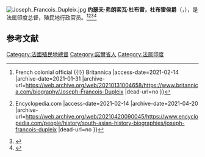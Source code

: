{{Expand language|1=en|time=2022-03-02T12:52:23+00:00}}
[[File:Joseph_Francois_Dupleix.jpg|thumb]]
'''约瑟夫·弗朗索瓦·杜布雷，杜布雷侯爵'''（{{lang-fr|'''Joseph François Dupleix，Marquis Dupleix'''}}，{{bd|1697年|1月23日|1763年|11月10日|catidx=J}}），是法属印度总督，殖民地行政官员。<ref>{{Cite web |url=https://www.britannica.com/biography/Joseph-Francois-Dupleix |title=Joseph-François Dupleix {{!}} French colonial official {{!}} Britannica |access-date=2021-02-14 |archive-date=2021-01-31 |archive-url=https://web.archive.org/web/20210131004658/https://www.britannica.com/biography/Joseph-Francois-Dupleix |dead-url=no }}</ref><ref>{{Cite web |url=https://www.encyclopedia.com/people/history/south-asian-history-biographies/joseph-francois-dupleix |title=Joseph Francois Dupleix {{!}} Encyclopedia.com |access-date=2021-02-14 |archive-date=2021-04-20 |archive-url=https://web.archive.org/web/20210420090045/https://www.encyclopedia.com/people/history/south-asian-history-biographies/joseph-francois-dupleix |dead-url=no }}</ref><ref>{{Cite web |url=https://biography.yourdictionary.com/marquis-dupleix |title=Marquis Dupleix - Biography |access-date=2021-02-14 |archive-date=2017-09-16 |archive-url=https://web.archive.org/web/20170916133115/http://biography.yourdictionary.com/marquis-dupleix |dead-url=no }}</ref><ref>{{Cite web |url=https://www.infoplease.com/encyclopedia/people/history/south-asian/dupleix-joseph-francois |title=Joseph Francois Dupleix - Encyclopedia - Theodora.com |access-date=2021-02-14 |archive-date=2022-02-05 |archive-url=https://web.archive.org/web/20220205024837/https://www.infoplease.com/encyclopedia/people/history/south-asian/dupleix-joseph-francois |dead-url=no }}</ref>

== 参考文献 ==
{{Reflist}}

[[Category:法國殖民地總督|Category:法國殖民地總督]]
[[Category:諾爾省人|Category:諾爾省人]]
[[Category:法属印度|Category:法属印度]]